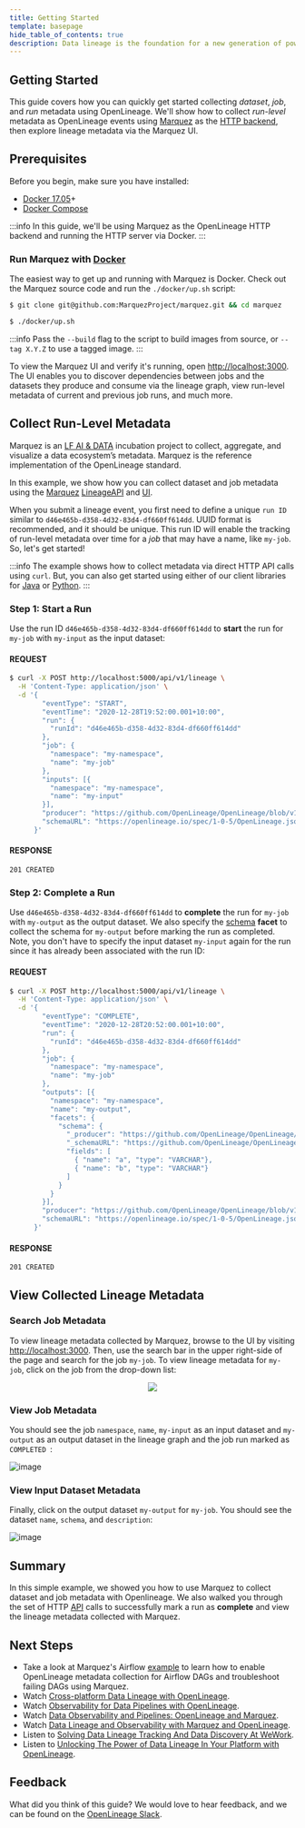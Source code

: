 ```yaml
---
title: Getting Started
template: basepage
hide_table_of_contents: true
description: Data lineage is the foundation for a new generation of powerful, context-aware data tools and best practices. OpenLineage enables consistent collection of lineage metadata, creating a deeper understanding of how data is produced and used.
---
```

<div id="post-content" className="boxed">
<div className="title px-4 py-12 text-center lg:py-14 lg:px-0">
    <h2 className="text-5xl text-color-1">
        Getting Started
    </h2>
</div>

This guide covers how you can quickly get started collecting _dataset_, _job_, and _run_ metadata using OpenLineage. We'll show how to collect _run-level_ metadata as OpenLineage events using [Marquez](https://marquezproject.ai) as the [HTTP backend](https://github.com/OpenLineage/OpenLineage#scope), then explore lineage metadata via the Marquez UI.

## Prerequisites

Before you begin, make sure you have installed:

* [Docker 17.05](https://docs.docker.com/install)+
* [Docker Compose](https://docs.docker.com/compose/install)

:::info
In this guide, we'll be using Marquez as the OpenLineage HTTP backend and running the HTTP server via Docker.
:::

### Run Marquez with [Docker](https://github.com/MarquezProject/marquez/blob/main/Dockerfile)

The easiest way to get up and running with Marquez is Docker. Check out the Marquez source code and run the `./docker/up.sh` script:

```bash
$ git clone git@github.com:MarquezProject/marquez.git && cd marquez

$ ./docker/up.sh
```

:::info
Pass the `--build` flag to the script to build images from source, or `--tag X.Y.Z` to use a tagged image.
:::

To view the Marquez UI and verify it's running, open [http://localhost:3000](http://localhost:3000). The UI enables you to discover dependencies between jobs and the datasets they produce and consume via the lineage graph, view run-level metadata of current and previous job runs, and much more.

## Collect Run-Level Metadata

Marquez is an [LF AI & DATA](https://lfaidata.foundation) incubation project to collect, aggregate, and visualize a data ecosystem’s metadata. Marquez is the reference implementation of the OpenLineage standard.

In this example, we show how you can collect dataset and job metadata using the [Marquez](https://marquezproject.github.io/marquez/) [LineageAPI](https://marquezproject.github.io/marquez/openapi.html#tag/Lineage) and [UI](https://github.com/MarquezProject/marquez/tree/main/web).

When you submit a lineage event, you first need to define a unique `run ID` similar to `d46e465b-d358-4d32-83d4-df660ff614dd`. UUID format is recommended, and it should be unique. This run ID will enable the tracking of run-level metadata over time for a _job_ that may have a name, like `my-job`. So, let's get started!

:::info
The example shows how to collect metadata via direct HTTP API calls using `curl`. But, you can also get started using either of our client libraries for [Java](https://github.com/MarquezProject/marquez/tree/main/clients/java) or [Python](https://github.com/MarquezProject/marquez/tree/main/clients/python).
:::

### Step 1: Start a Run

Use the run ID `d46e465b-d358-4d32-83d4-df660ff614dd` to **start** the run for `my-job` with `my-input` as the input dataset:

#### REQUEST

```bash
$ curl -X POST http://localhost:5000/api/v1/lineage \
  -H 'Content-Type: application/json' \
  -d '{
        "eventType": "START",
        "eventTime": "2020-12-28T19:52:00.001+10:00",
        "run": {
          "runId": "d46e465b-d358-4d32-83d4-df660ff614dd"
        },
        "job": {
          "namespace": "my-namespace",
          "name": "my-job"
        },
        "inputs": [{
          "namespace": "my-namespace",
          "name": "my-input"
        }],  
        "producer": "https://github.com/OpenLineage/OpenLineage/blob/v1-0-0/client",
        "schemaURL": "https://openlineage.io/spec/1-0-5/OpenLineage.json#/definitions/RunEvent"
      }'
```

#### RESPONSE

`201 CREATED`

### Step 2: Complete a Run

Use `d46e465b-d358-4d32-83d4-df660ff614dd` to **complete** the run for `my-job` with `my-output` as the output dataset. We also specify the [schema](https://github.com/OpenLineage/OpenLineage/blob/main/spec/OpenLineage.md#dataset-facets) **facet** to collect the schema for `my-output` before marking the run as completed. Note, you don't have to specify the input dataset `my-input` again for the run since it has already been associated with the run ID:

#### REQUEST

```bash
$ curl -X POST http://localhost:5000/api/v1/lineage \
  -H 'Content-Type: application/json' \
  -d '{
        "eventType": "COMPLETE",
        "eventTime": "2020-12-28T20:52:00.001+10:00",
        "run": {
          "runId": "d46e465b-d358-4d32-83d4-df660ff614dd"
        },
        "job": {
          "namespace": "my-namespace",
          "name": "my-job"
        },
        "outputs": [{
          "namespace": "my-namespace",
          "name": "my-output",
          "facets": {
            "schema": {
              "_producer": "https://github.com/OpenLineage/OpenLineage/blob/v1-0-0/client",
              "_schemaURL": "https://github.com/OpenLineage/OpenLineage/blob/v1-0-0/spec/OpenLineage.json#/definitions/SchemaDatasetFacet",
              "fields": [
                { "name": "a", "type": "VARCHAR"},
                { "name": "b", "type": "VARCHAR"}
              ]
            }
          }
        }],     
        "producer": "https://github.com/OpenLineage/OpenLineage/blob/v1-0-0/client",
        "schemaURL": "https://openlineage.io/spec/1-0-5/OpenLineage.json#/definitions/RunEvent"
      }'
```

#### RESPONSE

`201 CREATED`

## View Collected Lineage Metadata

### Search Job Metadata

To view lineage metadata collected by Marquez, browse to the UI by visiting [http://localhost:3000](http://localhost:3000). Then, use the search bar in the upper right-side of the page and search for the job `my-job`. To view lineage metadata for `my-job`, click on the job from the drop-down list:

<p align="center">
  <img src={require("./marquez-current-search-view-job.png").default} />
</p>

### View Job Metadata

You should see the job `namespace`, `name`, `my-input` as an input dataset and `my-output` as an output dataset in the lineage graph and the job run marked as `COMPLETED `: 

![image](./marquez-current-tab-view-job-completed.png)

### View Input Dataset Metadata

Finally, click on the output dataset `my-output` for `my-job`. You should see the dataset `name`, `schema`, and `description`:

![image](./marquez-current-tab-view-dataset-output.png)

## Summary

In this simple example, we showed you how to use Marquez to collect dataset and job metadata with Openlineage. We also walked you through the set of HTTP [API](https://marquezproject.github.io/marquez/openapi.html) calls to successfully mark a run as **complete** and view the lineage metadata collected with Marquez.

## Next Steps

* Take a look at Marquez's Airflow [example](https://github.com/MarquezProject/marquez/tree/main/examples/airflow) to learn how to enable OpenLineage metadata collection for Airflow DAGs and troubleshoot failing DAGs using Marquez.
* Watch [Cross-platform Data Lineage with OpenLineage](https://www.youtube.com/watch?v=pLBVGIPuwEo).
* Watch [Observability for Data Pipelines with OpenLineage](https://2021.berlinbuzzwords.de/member/julien-le-dem).
* Watch [Data Observability and Pipelines: OpenLineage and Marquez](https://mattturck.com/datakin/).
* Watch [Data Lineage and Observability with Marquez and OpenLineage](https://bigdatatechwarsaw.eu/edition-2021/).
* Listen to [Solving Data Lineage Tracking And Data Discovery At WeWork](https://www.dataengineeringpodcast.com/marquez-data-lineage-episode-111).
* Listen to [Unlocking The Power of Data Lineage In Your Platform with OpenLineage](https://www.dataengineeringpodcast.com/openlineage-data-lineage-specification-episode-187).

## Feedback

What did you think of this guide? We would love to hear feedback, and we can be found on the [OpenLineage Slack](http://bit.ly/OpenLineageSlack).

<br></br><br></br>
</div>




<Footer />

